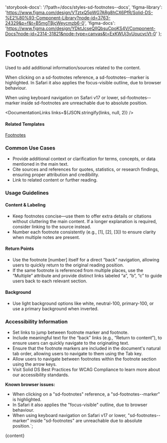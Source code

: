 

  'storybook-docs': '/?path=/docs/styles-sd-footnotes--docs',
  'figma-library':
    'https://www.figma.com/design/VTztxQ5pWG7ARg8hCX6PfR/Solid-DS-%E2%80%93-Component-Library?node-id=3763-24329&p=f&t=B5mgTBjcWeycmzb6-0',
  'figma-docs':
    'https://www.figma.com/design/YDktJcseQIIQbsuCpoKS4V/Component-Docs?node-id=2314-31821&node-type=canvas&t=ExKWUj3vUoucvcVt-0'
};

# Footnotes

Used to add additional information/sources related to the content.

When clicking on a sd-footnotes reference, a sd-footnotes--marker is highlighted. In Safari it also applies the focus-visible outline, due to browser behaviour.

When using keyboard navigation on Safari v17 or lower, sd-footnotes--marker inside sd-footnotes are unreachable due to absolute position.

<DefaultStory />

<DocumentationLinks links=${JSON.stringify(links, null, 2)} />

#### Related Templates

[Footnotes](/?path=/docs/templates-footnotes--docs)

### Common Use Cases

- Provide additional context or clarification for terms, concepts, or data mentioned in the main text.
- Cite sources and references for quotes, statistics, or research findings, ensuring proper attribution and credibility.
- Link to related content or further reading.

### Usage Guidelines

#### Content & Labeling

- Keep footnotes concise—use them to offer extra details or citations without cluttering the main content. If a longer explanation is required, consider linking to the source instead.
- Number each footnote consistently (e.g., [1], [2], [3]) to ensure clarity when multiple notes are present.

#### Return Points

- Use the footnote [number] itself for a direct “back” navigation, allowing users to quickly return to the original reading position.
- If the same footnote is referenced from multiple places, use the “Multiple” attribute and provide distinct links labeled “a”, “b”, “c” to guide users back to each relevant section.

#### Background

- Use light background options like white, neutral-100, primary-100, or use a primary background when inverted.

### Accessibility Information

- Set links to jump between footnote marker and footnote.
- Include meaningful text for the “back” links (e.g., “Return to content”), to ensure users can quickly navigate to the originating text.
- Ensure that the footnote markers are included in the document's natural tab order, allowing users to navigate to them using the Tab key.
- Allow users to navigate between footnotes within the footnote section using the arrow keys.
- Visit <sd-link href="https://www.figma.com/design/YDktJcseQIIQbsuCpoKS4V/Component-Docs?node-id=10708-5011&t=Z1FxSGWkmXG5r5sw-4" target="_blank">Solid DS Best Practices for WCAG Compliance</sd-link> to learn more about our accessibility standards.

<sd-notification variant="warning" open>**Known browser issues:**

- When clicking on a "sd-footnotes" reference, a "sd-footnotes--marker" is highlighted.
- In Safari it also applies the "focus-visible" outline, due to browser behaviour.
- When using keyboard navigation on Safari v17 or lower, "sd-footnotes--marker" inside "sd-footnotes" are unreachable due to absolute position.</sd-notification>`;

<Meta title="Styles/sd-footnotes/Overview" />

<OverviewFormatter story={SdFootnotesStories.Default}>{content}</OverviewFormatter>
